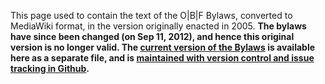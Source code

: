 This page used to contain the text of the O|B|F Bylaws, converted to MediaWiki format, in the version originally enacted in 2005. '''The bylaws have since been changed (on Sep 11, 2012), and hence this original version is no longer valid. The [[:File:OBF-Bylaws.pdf|current version of the Bylaws]] is available here as a separate file, and is [https://github.com/OBF/obf-docs maintained with version control and issue tracking in Github].'''